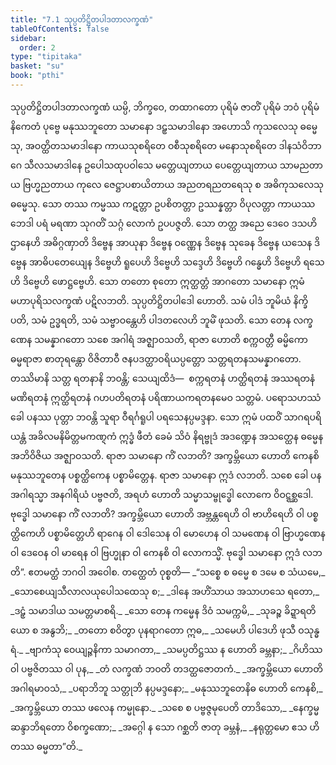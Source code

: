 ```yaml
---
title: "7.1 သုပ္ပတိဋ္ဌိတပါဒတာလက္ခဏံ"
tableOfContents: false
sidebar:
  order: 2
type: "tipitaka"
basket: "su"
book: "pthi"
---
```



<DynamicBreadcrumb />

<Paragraph number="406" type="center" book="pthi">
<Emphasis>သုပ္ပတိဋ္ဌိတပါဒတာလက္ခဏံ</Emphasis>
</Paragraph>

<Division number="201" book="pthi" e="ch" v="8" p="119">

<Paragraph number="407" book="pthi">
ယမ္ပိ, ဘိက္ခဝေ, တထာဂတော ပုရိမံ ဇာတိံ ပုရိမံ ဘဝံ ပုရိမံ နိကေတံ ပုဗ္ဗေ မနုဿဘူတော သမာနော ဒဠှသမာဒါနော အဟောသိ ကုသလေသု ဓမ္မေသု, အဝတ္ထိတသမာဒါနော ကာယသုစရိတေ ဝစီသုစရိတေ မနောသုစရိတေ ဒါနသံဝိဘာဂေ သီလသမာဒါနေ ဥပေါသထုပဝါသေ မတ္တေယျတာယ ပေတ္တေယျတာယ သာမညတာယ ဗြဟ္မညတာယ ကုလေ ဇေဋ္ဌာပစာယိတာယ အညတရညတရေသု စ အဓိကုသလေသု ဓမ္မေသု. သော တဿ ကမ္မဿ ကဋတ္တာ ဥပစိတတ္တာ ဥဿန္နတ္တာ ဝိပုလတ္တာ ကာယဿ ဘေဒါ ပရံ မရဏာ သုဂတိံ သဂ္ဂံ လောကံ ဥပပဇ္ဇတိ. သော တတ္ထ အညေ ဒေဝေ ဒသဟိ ဌာနေဟိ အဓိဂ္ဂဏှာတိ ဒိဗ္ဗေန အာယုနာ ဒိဗ္ဗေန ဝဏ္ဏေန ဒိဗ္ဗေန သုခေန ဒိဗ္ဗေန ယသေန ဒိဗ္ဗေန အာဓိပတေယျေန ဒိဗ္ဗေဟိ ရူပေဟိ ဒိဗ္ဗေဟိ သဒ္ဒေဟိ ဒိဗ္ဗေဟိ ဂန္ဓေဟိ ဒိဗ္ဗေဟိ ရသေဟိ ဒိဗ္ဗေဟိ ဖောဋ္ဌဗ္ဗေဟိ. သော တတော စုတော ဣတ္ထတ္တံ အာဂတော သမာနော ဣမံ မဟာပုရိသလက္ခဏံ ပဋိလဘတိ. သုပ္ပတိဋ္ဌိတပါဒေါ ဟောတိ. သမံ ပါဒံ ဘူမိယံ နိက္ခိပတိ, သမံ ဥဒ္ဓရတိ, သမံ သဗ္ဗာဝန္တေဟိ ပါဒတလေဟိ ဘူမိံ ဖုသတိ.
</Paragraph>

</Division>
<Division number="202" book="pthi" e="ch" v="8" p="119">

<Paragraph number="408" book="pthi">
သော တေန လက္ခဏေန သမန္နာဂတော သစေ အဂါရံ အဇ္ဈာဝသတိ, ရာဇာ ဟောတိ စက္ကဝတ္တီ ဓမ္မိကော ဓမ္မရာဇာ စာတုရန္တော ဝိဇိတာဝီ ဇနပဒတ္ထာဝရိယပ္ပတ္တော သတ္တရတနသမန္နာဂတော. တဿိမာနိ သတ္တ ရတနာနိ ဘဝန္တိ; သေယျထိဒံ—  စက္ကရတနံ ဟတ္ထိရတနံ အဿရတနံ မဏိရတနံ ဣတ္ထိရတနံ ဂဟပတိရတနံ ပရိဏာယကရတနမေဝ သတ္တမံ. ပရောသဟဿံ ခေါ ပနဿ ပုတ္တာ ဘဝန္တိ သူရာ ဝီရင်္ဂရူပါ ပရသေနပ္ပမဒ္ဒနာ. သော ဣမံ ပထဝိံ သာဂရပရိယန္တံ အခိလမနိမိတ္တမကဏ္ဋကံ ဣဒ္ဓံ ဖီတံ ခေမံ သိဝံ နိရဗ္ဗုဒံ အဒဏ္ဍေန အသတ္ထေန ဓမ္မေန အဘိဝိဇိယ အဇ္ဈာဝသတိ. ရာဇာ သမာနော ကိံ လဘတိ? အက္ခမ္ဘိယော ဟောတိ ကေနစိ မနုဿဘူတေန ပစ္စတ္ထိကေန ပစ္စာမိတ္တေန. ရာဇာ သမာနော ဣဒံ လဘတိ. သစေ ခေါ ပန အဂါရသ္မာ အနဂါရိယံ ပဗ္ဗဇတိ, အရဟံ ဟောတိ သမ္မာသမ္ဗုဒ္ဓေါ လောကေ ဝိဝဋ္ဋစ္ဆဒေါ. ဗုဒ္ဓေါ သမာနော ကိံ လဘတိ? အက္ခမ္ဘိယော ဟောတိ အဗ္ဘန္တရေဟိ ဝါ ဗာဟိရေဟိ ဝါ ပစ္စတ္ထိကေဟိ ပစ္စာမိတ္တေဟိ ရာဂေန ဝါ ဒေါသေန ဝါ မောဟေန ဝါ သမဏေန ဝါ ဗြာဟ္မဏေန ဝါ ဒေဝေန ဝါ မာရေန ဝါ ဗြဟ္မုနာ ဝါ ကေနစိ ဝါ လောကသ္မိံ. ဗုဒ္ဓေါ သမာနော ဣဒံ လဘတိ”. ဧတမတ္ထံ ဘဂဝါ အဝေါစ.
</Paragraph>

</Division>
<Division number="203" book="pthi" e="ch" v="8" p="120">

<Paragraph number="409" book="pthi">
တတ္ထေတံ ဝုစ္စတိ—
</Paragraph>

<Paragraph number="410" type="verses" book="pthi">
_“သစ္စေ စ ဓမ္မေ စ ဒမေ စ သံယမေ,_  
_သောစေယျသီလာလယုပေါသထေသု စ;_  
_ဒါနေ အဟိံသာယ အသာဟသေ ရတော,_  
_ဒဠှံ သမာဒါယ သမတ္တမာစရိ._  

</Paragraph>

<Paragraph number="411" type="verses" book="pthi">
_သော တေန ကမ္မေန ဒိဝံ သမက္ကမိ,_  
_သုခဉ္စ ခိဍ္ဍာရတိယော စ အနွဘိ;_  
_တတော စဝိတွာ ပုနရာဂတော ဣဓ,_  
_သမေဟိ ပါဒေဟိ ဖုသီ ဝသုန္ဓရံ._  

</Paragraph>

<Paragraph number="412" type="verses" book="pthi">
_ဗျာကံသု ဝေယျဉ္ဇနိကာ သမာဂတာ,_  
_သမပ္ပတိဋ္ဌဿ န ဟောတိ ခမ္ဘနာ;_  
_ဂိဟိဿ ဝါ ပဗ္ဗဇိတဿ ဝါ ပုန,_  
_တံ လက္ခဏံ ဘဝတိ တဒတ္ထဇောတကံ._  

</Paragraph>

<Paragraph number="413" type="verses" book="pthi">
_အက္ခမ္ဘိယော ဟောတိ အဂါရမာဝသံ,_  
_ပရာဘိဘူ သတ္တုဘိ နပ္ပမဒ္ဒနော;_  
_မနုဿဘူတေနိဓ ဟောတိ ကေနစိ,_  
_အက္ခမ္ဘိယော တဿ ဖလေန ကမ္မုနော._  

</Paragraph>

<Paragraph number="414" type="verses" book="pthi">
_သစေ စ ပဗ္ဗဇ္ဇမုပေတိ တာဒိသော,_  
_နေက္ခမ္မဆန္ဒာဘိရတော ဝိစက္ခဏော;_  
_အဂ္ဂေါ န သော ဂစ္ဆတိ ဇာတု ခမ္ဘနံ,_  
_နရုတ္တမော ဧသ ဟိ တဿ ဓမ္မတာ”တိ._
</Paragraph>
</Division>